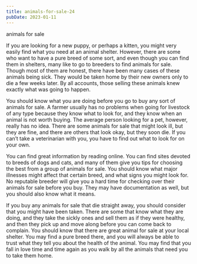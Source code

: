 ```yaml
---
title: animals-for-sale-24
pubDate: 2023-01-11
---
```


animals for sale

If you are looking for a new puppy, or perhaps a kitten, you might very easily find what you need at an animal shelter. However, there are some who want to have a pure breed of some sort, and even though you can find them in shelters, many like to go to breeders to find animals for sale. Though most of them are honest, there have been many cases of these animals being sick. They would be taken home by their new owners only to die a few weeks later. By all accounts, those selling these animals knew exactly what was going to happen.

You should know what you are doing before you go to buy any sort of animals for sale. A farmer usually has no problems when going for livestock of any type because they know what to look for, and they know when an animal is not worth buying. The average person looking for a pet, however, really has no idea. There are some animals for sale that might look ill, but they are fine, and there are others that look okay, but they soon die. If you can’t take a veterinarian with you, you have to find out what to look for on your own.

You can find great information by reading online. You can find sites devoted to breeds of dogs and cats, and many of them give you tips for choosing the best from a group of animals for sale. You should know what major illnesses might affect that certain breed, and what signs you might look for. No reputable breeder will give you a hard time for checking over their animals for sale before you buy. They may have documentation as well, but you should also know what it means.

If you buy any animals for sale that die straight away, you should consider that you might have been taken. There are some that know what they are doing, and they take the sickly ones and sell them as if they were healthy, and then they pick up and move along before you can come back to complain. You should know that there are great animal for sale at your local shelter. You may find a pure breed there, and you will always be able to trust what they tell you about the health of the animal. You may find that you fall in love time and time again as you walk by all the animals that need you to take them home.